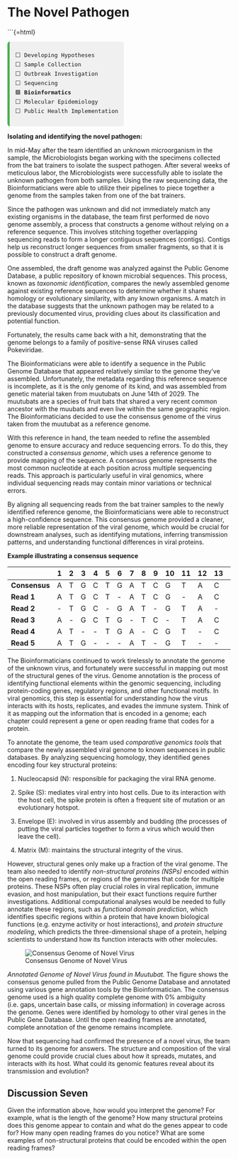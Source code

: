 # The Novel Pathogen

```{=html}
<div style="font-family:monospace; font-size: 0.9em; background:#f0f0f0; border-left: 5px solid #4CAF50; padding: 0.75em 1em; margin-top: 1em; border-radius: 6px; width: fit-content;">
⬜ Developing Hypotheses<br>
⬜ Sample Collection<br>
⬜ Outbreak Investigation<br>
⬜ Sequencing<br>
🟩 <strong>Bioinformatics</strong><br>
⬜ Molecular Epidemiology <br>
⬜ Public Health Implementation
</div>


**Isolating and identifying the novel pathogen:**

In mid-May after the team identified an unknown microorganism in the sample, the Microbiologists began working with the specimens collected from the bat trainers to isolate the suspect pathogen. After several weeks of meticulous labor, the Microbiologists were successfully able to isolate the unknown pathogen from both samples. 
Using the raw sequencing data, the Bioinformaticians were able to utilize their pipelines to piece together a genome from the samples taken from one of the bat trainers. 

Since the pathogen was unknown and did not immediately match any existing organisms in the database, the team first performed de novo genome assembly, a process that constructs a genome without relying on a reference sequence. This involves stitching together overlapping sequencing reads to form a longer contiguous sequences (contigs). Contigs help us reconstruct longer sequences from smaller fragments, so that it is possible to construct a draft genome.

One assembled, the draft genome was analyzed against the Public Genome Database, a public repository of known microbial sequences. This process, known as *taxonomic identification*, compares the newly assembled genome against existing reference sequences to determine whether it shares homology or evolutionary similarity, with any known organisms. A match in the database suggests that the unknown pathogen may be related to a previously documented virus, providing clues about its classification and potential function. 

Fortunately, the results came back with a hit, demonstrating that the genome belongs to a family of positive-sense RNA viruses called Pokeviridae. 

The Bioinformaticians were able to identify a sequence in the Public Genome Database that appeared relatively similar to the genome they’ve assembled. Unfortunately, the metadata regarding this reference sequence is incomplete, as it is the only genome of its kind, and was assembled from genetic material taken from muutubats on June 14th of 2029. The muutubats are a species of fruit bats that shared a very recent common ancestor with the muubats and even live within the same geographic region. The Bioinformaticians decided to use the consensus genome of the virus taken from the muutubat as a reference genome.

With this reference in hand, the team needed to refine the assembled genome to ensure accuracy and reduce sequencing errors. To do this, they constructed a *consensus genome*, which uses a reference genome to provide mapping of the sequence. A consensus genome represents the most common nucleotide at each position across multiple sequencing reads. This approach is particularly useful in viral genomics, where individual sequencing reads may contain minor variations or technical errors.    

By aligning all sequencing reads from the bat trainer samples to the newly identified reference genome, the Bioinformaticians were able to reconstruct a high-confidence sequence. This consensus genome provided a cleaner, more reliable representation of the viral genome, which would be crucial for downstream analyses, such as identifying mutations, inferring transmission patterns, and understanding functional differences in viral proteins.

**Example illustrating a consensus sequence**

|         | 1 | 2 | 3 | 4 | 5 | 6 | 7 | 8 | 9 | 10 | 11 | 12 | 13 | 14 | 15 | 16 | 17 | 18 | 19 |
|---------|---|---|---|---|---|---|---|---|---|----|----|----|----|----|----|----|----|----|----|
| **Consensus** | A | T | G | C | T | G | A | T | C | G  | T  | A  | C  | G  | T  | T  | A  | C  | G  |
| **Read 1**    | A | T | G | C | T | - | A | T | C | G  | -  | A  | C  | G  | T  | -  | A  | C  | G  |
| **Read 2**    | - | T | G | C | - | G | A | T | - | G  | T  | A  | -  | G  | T  | T  | A  | -  | G  |
| **Read 3**    | A | - | G | C | T | G | - | T | C | -  | T  | A  | C  | G  | -  | T  | A  | C  | -  |
| **Read 4**    | A | T | - | - | T | G | A | - | C | G  | T  | -  | C  | -  | T  | T  | -  | C  | G  |
| **Read 5**    | A | T | G | - | - | - | A | T | - | G  | T  | -  | -  | G  | T  | T  | A  | C  | -  |



The Bioinformaticians continued to work tirelessly to annotate the genome of the unknown virus, and fortunately were successful in mapping out most of the structural genes of the virus. Genome annotation is the process of identifying functional elements within the genomic sequencing, including protein-coding genes, regulatory regions, and other functional motifs. In viral genomics, this step is essential for understanding how the virus interacts with its hosts, replicates, and evades the immune system. Think of it as mapping out the information that is encoded in a genome; each chapter could represent a gene or open reading frame that codes for a protein. 

To annotate the genome, the team used *comparative genomics tools* that compare the newly assembled viral genome to known sequences in public databases. By analyzing sequencing homology, they identified genes encoding four key structural proteins:

1. Nucleocapsid (N): responsible for packaging the viral RNA genome.

2. Spike (S): mediates viral entry into host cells. Due to its interaction with the host cell, the spike protein is often a frequent site of mutation or an evolutionary hotspot.

3. Envelope (E): involved in virus assembly and budding (the processes of putting the viral particles together to form a virus which would then leave the cell).

4. Matrix (M): maintains the structural integrity of the virus. 


However, structural genes only make up a fraction of the viral genome. The team also needed to identify *non-structural proteins (NSPs)* encoded within the open reading frames, or regions of the genomes that code for multiple proteins. These NSPs often play crucial roles in viral replication, immune evasion, and host manipulation, but their exact functions require further investigations. Additional computational analyses would be needed to fully annotate these regions, such as *functional domain prediction*, which identifies specific regions within a protein that have known biological functions (e.g. enzyme activity or host interactions), and *protein structure modeling*, which predicts the three-dimensional shape of a protein, helping scientists to understand how its function interacts with other molecules.   

![Consensus Genome of Novel Virus](../images/virus_genome.jpg)

*Annotated Genome of Novel Virus found in Muutubat.*
The figure shows the consensus genome pulled from the Public Genome Database and annotated using various gene annotation tools by the Bioinformatician. The consensus genome used is a high quality complete genome with 0% ambiguity (i.e. gaps, uncertain base calls, or missing information) in coverage across the genome. Genes were identified by homology to other viral genes in the Public Gene Database. Until the open reading frames are annotated, complete annotation of the genome remains incomplete.

Now that sequencing had confirmed the presence of a novel virus, the team turned to its genome for answers. The structure and composition of the viral genome could provide crucial clues about how it spreads, mutates, and interacts with its host. What could its genomic features reveal about its transmission and evolution?

## Discussion Seven

Given the information above, how would you interpret the genome? For example, what is the length of the genome? How many structural proteins does this genome appear to contain and what do the genes appear to code for? How many open reading frames do you notice? What are some examples of non-structural proteins that could be encoded within the open reading frames?